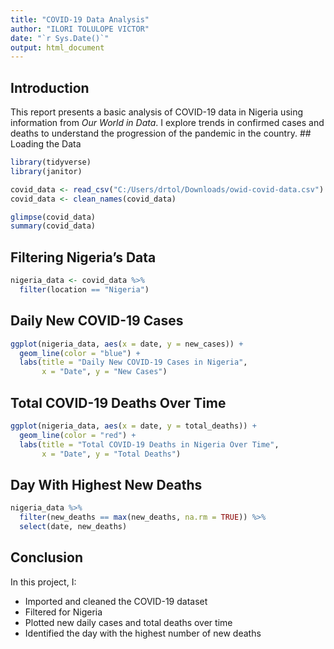 ```yaml
---
title: "COVID-19 Data Analysis"
author: "ILORI TOLULOPE VICTOR"
date: "`r Sys.Date()`"
output: html_document
---
```


## Introduction

This report presents a basic analysis of COVID-19 data in Nigeria using information from *Our World in Data*. I explore trends in confirmed cases and deaths to understand the progression of the pandemic in the country.
## Loading the Data

```r
library(tidyverse)
library(janitor)
```

```r
covid_data <- read_csv("C:/Users/drtol/Downloads/owid-covid-data.csv")
covid_data <- clean_names(covid_data)

glimpse(covid_data)
summary(covid_data)
```
## Filtering Nigeria's Data

```r
nigeria_data <- covid_data %>%
  filter(location == "Nigeria")
```

## Daily New COVID-19 Cases

```r
ggplot(nigeria_data, aes(x = date, y = new_cases)) +
  geom_line(color = "blue") +
  labs(title = "Daily New COVID-19 Cases in Nigeria",
       x = "Date", y = "New Cases")
```
## Total COVID-19 Deaths Over Time

```r
ggplot(nigeria_data, aes(x = date, y = total_deaths)) +
  geom_line(color = "red") +
  labs(title = "Total COVID-19 Deaths in Nigeria Over Time",
       x = "Date", y = "Total Deaths")
```

## Day With Highest New Deaths

```r
nigeria_data %>%
  filter(new_deaths == max(new_deaths, na.rm = TRUE)) %>%
  select(date, new_deaths)
```

## Conclusion

In this project, I:

- Imported and cleaned the COVID-19 dataset  
- Filtered for Nigeria  
- Plotted new daily cases and total deaths over time  
- Identified the day with the highest number of new deaths




